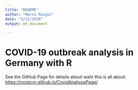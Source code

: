 ```yaml
---
title: "README"
author: "Marco Rozgic"
date: "3/21/2020"
output: md_document

---
```


# COVID-19 outbreak analysis in Germany with R
See the GitHub Page for details about waht this is all about:
<https://rozgicm.github.io/CovidAnalysisPage/>